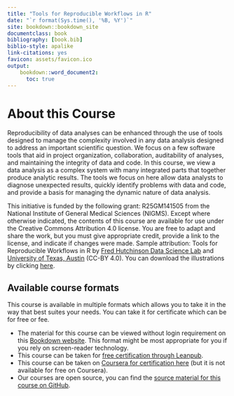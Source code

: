 ```yaml
---
title: "Tools for Reproducible Workflows in R"
date: "`r format(Sys.time(), '%B, %Y')`"
site: bookdown::bookdown_site
documentclass: book
bibliography: [book.bib]
biblio-style: apalike
link-citations: yes
favicon: assets/favicon.ico
output:
    bookdown::word_document2:
      toc: true
---
```


# About this Course {-}

Reproducibility of data analyses can be enhanced through the use of tools designed to manage the complexity involved in any data analysis designed to address an important scientific question. We focus on a few software tools that aid in project organization, collaboration, auditability of analyses, and maintaining the integrity of data and code. In this course, we view a data analysis as a complex system with many integrated parts that together produce analytic results. The tools we focus on here allow data analysts to diagnose unexpected results, quickly identify problems with data and code, and provide a basis for managing the dynamic nature of data analysis.

This initiative is funded by the following grant: R25GM141505 from the National Institute of General Medical Sciences (NIGMS). Except where otherwise indicated, the contents of this course are available for use under the Creative Commons Attribution 4.0 license. You are free to adapt and share the work, but you must give appropriate credit, provide a link to the license, and indicate if changes were made. Sample attribution: Tools for Reproducible Workflows in R by [Fred Hutchinson Data Science Lab](https://hutchdatascience.org/) and [University of Texas, Austin]( https://stat.utexas.edu/) (CC-BY 4.0). You can download the illustrations by clicking [here](https://docs.google.com/presentation/d/1MNHf8JpolaEP_vQ_kB-1xRBF9wo3haCArRu117hBoHA/edit?usp=sharing).



## Available course formats

This course is available in multiple formats which allows you to take it in the way that best suites your needs. You can take it for certificate which can be for free or fee.

- The material for this course can be viewed without login requirement on this [Bookdown website](https://hutchdatascience.org/Tools_for_Reproducible_Workflows_in_R/). This format might be most appropriate for you if you rely on screen-reader technology.
- This course can be taken for [free certification through Leanpub](LINK HERE).
- This course can be taken on [Coursera for certification here](LINK HERE) (but it is not available for free on Coursera).
- Our courses are open source, you can find the [source material for this course on GitHub](https://github.com/fhdsl/Tools_for_Reproducible_Workflows_in_R).
